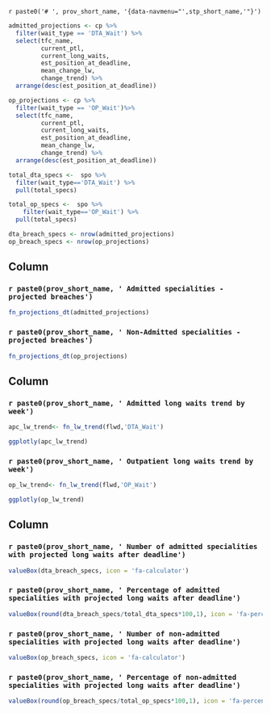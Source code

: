 `r paste0('# ', prov_short_name, '{data-navmenu="',stp_short_name,'"}')`

```r

admitted_projections <- cp %>% 
  filter(wait_type == 'DTA_Wait') %>% 
  select(tfc_name, 
         current_ptl,
         current_long_waits,
         est_position_at_deadline,
         mean_change_lw,
         change_trend) %>% 
  arrange(desc(est_position_at_deadline))

op_projections <- cp %>% 
  filter(wait_type == 'OP_Wait')%>% 
  select(tfc_name,
         current_ptl,
         current_long_waits,
         est_position_at_deadline,
         mean_change_lw,
         change_trend) %>% 
  arrange(desc(est_position_at_deadline))

total_dta_specs <-  spo %>% 
  filter(wait_type=='DTA_Wait') %>% 
  pull(total_specs)

total_op_specs <-  spo %>% 
    filter(wait_type=='OP_Wait') %>% 
  pull(total_specs)

dta_breach_specs <- nrow(admitted_projections)
op_breach_specs <- nrow(op_projections)

```


Column {data-width=425}
-----------------------------------------------------------------------

### `r paste0(prov_short_name, ' Admitted specialities - projected breaches')`

```r

fn_projections_dt(admitted_projections)

```

### `r paste0(prov_short_name, ' Non-Admitted specialities - projected breaches')`

```r

fn_projections_dt(op_projections)

```

Column {data-width=425}
-----------------------------------------------------------------------

### `r paste0(prov_short_name, ' Admitted long waits trend by week')` 

``` r

apc_lw_trend<- fn_lw_trend(flwd,'DTA_Wait')

ggplotly(apc_lw_trend)


```

### `r paste0(prov_short_name, ' Outpatient long waits trend by week')`

``` r
op_lw_trend<- fn_lw_trend(flwd,'OP_Wait')

ggplotly(op_lw_trend)
```

Column {data-width=150}
-----------------------------------------------------------------------
### `r paste0(prov_short_name, ' Number of admitted specialities with projected long waits after deadline')`

```r

valueBox(dta_breach_specs, icon = 'fa-calculator')

```

### `r paste0(prov_short_name, ' Percentage of admitted specialities with projected long waits after deadline')`
```r

valueBox(round(dta_breach_specs/total_dta_specs*100,1), icon = 'fa-percent')

```

### `r paste0(prov_short_name, ' Number of non-admitted specialities with projected long waits after deadline')`

```r

valueBox(op_breach_specs, icon = 'fa-calculator')

```

### `r paste0(prov_short_name, ' Percentage of non-admitted specialities with projected long waits after deadline')`

```r

valueBox(round(op_breach_specs/total_op_specs*100,1), icon = 'fa-percent')

```